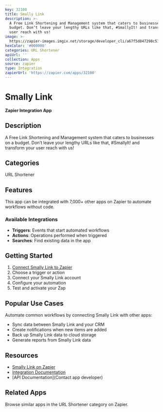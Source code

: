 ```yaml
---
key: 32100
title: Smally Link
description: >-
  A Free Link Shortening and Management system that caters to businesses on a
  budget. Don’t leave your lengthy URLs like that, #SmallyIt! and transform your
  user reach with us!
image: >-
  https://zapier-images.imgix.net/storage/developer_cli/a67f5d847298c51c31166eec3528fa7f.png?auto=format%2Ccompress&ixlib=python-3.0.0&q=50
hexColor: '#000000'
categories: URL Shortener
apiUrl: ''
collection: Apps
source: zapier
type: Integration
zapierUrl: 'https://zapier.com/apps/32100'
---
```

# Smally Link

**Zapier Integration App**

## Description

A Free Link Shortening and Management system that caters to businesses on a budget. Don’t leave your lengthy URLs like that, #SmallyIt! and transform your user reach with us!

## Categories

URL Shortener

## Features

This app can be integrated with 7,000+ other apps on Zapier to automate workflows without code.

### Available Integrations

- **Triggers**: Events that start automated workflows
- **Actions**: Operations performed when triggered
- **Searches**: Find existing data in the app

## Getting Started

1. [Connect Smally Link to Zapier](https://zapier.com/apps/32100)
2. Choose a trigger or action
3. Connect your Smally Link account
4. Configure your automation
5. Test and activate your Zap

## Popular Use Cases

Automate common workflows by connecting Smally Link with other apps:

- Sync data between Smally Link and your CRM
- Create notifications when new items are added
- Back up Smally Link data to cloud storage
- Generate reports from Smally Link data

## Resources

- [Smally Link on Zapier](https://zapier.com/apps/32100)
- [Integration Documentation](https://zapier.com/apps/32100/integrations)
- [API Documentation](Contact app developer)

## Related Apps

Browse similar apps in the URL Shortener category on Zapier.
